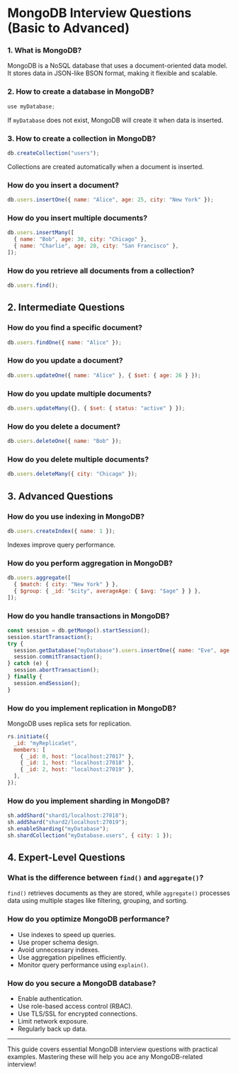 # MongoDB Interview Questions (Basic to Advanced)

### 1. What is MongoDB?

MongoDB is a NoSQL database that uses a document-oriented data model. It stores data in JSON-like BSON format, making it flexible and scalable.

### 2. How to create a database in MongoDB?

```js
use myDatabase;
```

If `myDatabase` does not exist, MongoDB will create it when data is inserted.

### 3. How to create a collection in MongoDB?

```js
db.createCollection("users");
```

Collections are created automatically when a document is inserted.

### How do you insert a document?

```js
db.users.insertOne({ name: "Alice", age: 25, city: "New York" });
```

### How do you insert multiple documents?

```js
db.users.insertMany([
  { name: "Bob", age: 30, city: "Chicago" },
  { name: "Charlie", age: 28, city: "San Francisco" },
]);
```

### How do you retrieve all documents from a collection?

```js
db.users.find();
```

## 2. Intermediate Questions

### How do you find a specific document?

```js
db.users.findOne({ name: "Alice" });
```

### How do you update a document?

```js
db.users.updateOne({ name: "Alice" }, { $set: { age: 26 } });
```

### How do you update multiple documents?

```js
db.users.updateMany({}, { $set: { status: "active" } });
```

### How do you delete a document?

```js
db.users.deleteOne({ name: "Bob" });
```

### How do you delete multiple documents?

```js
db.users.deleteMany({ city: "Chicago" });
```

## 3. Advanced Questions

### How do you use indexing in MongoDB?

```js
db.users.createIndex({ name: 1 });
```

Indexes improve query performance.

### How do you perform aggregation in MongoDB?

```js
db.users.aggregate([
  { $match: { city: "New York" } },
  { $group: { _id: "$city", averageAge: { $avg: "$age" } } },
]);
```

### How do you handle transactions in MongoDB?

```js
const session = db.getMongo().startSession();
session.startTransaction();
try {
  session.getDatabase("myDatabase").users.insertOne({ name: "Eve", age: 27 });
  session.commitTransaction();
} catch (e) {
  session.abortTransaction();
} finally {
  session.endSession();
}
```

### How do you implement replication in MongoDB?

MongoDB uses replica sets for replication.

```js
rs.initiate({
  _id: "myReplicaSet",
  members: [
    { _id: 0, host: "localhost:27017" },
    { _id: 1, host: "localhost:27018" },
    { _id: 2, host: "localhost:27019" },
  ],
});
```

### How do you implement sharding in MongoDB?

```js
sh.addShard("shard1/localhost:27018");
sh.addShard("shard2/localhost:27019");
sh.enableSharding("myDatabase");
sh.shardCollection("myDatabase.users", { city: 1 });
```

## 4. Expert-Level Questions

### What is the difference between `find()` and `aggregate()`?

`find()` retrieves documents as they are stored, while `aggregate()` processes data using multiple stages like filtering, grouping, and sorting.

### How do you optimize MongoDB performance?

- Use indexes to speed up queries.
- Use proper schema design.
- Avoid unnecessary indexes.
- Use aggregation pipelines efficiently.
- Monitor query performance using `explain()`.

### How do you secure a MongoDB database?

- Enable authentication.
- Use role-based access control (RBAC).
- Use TLS/SSL for encrypted connections.
- Limit network exposure.
- Regularly back up data.

---

This guide covers essential MongoDB interview questions with practical examples. Mastering these will help you ace any MongoDB-related interview!
